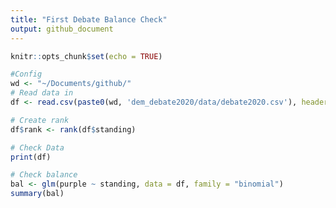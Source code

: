 ```yaml
---
title: "First Debate Balance Check"
output: github_document
---
```


```r
knitr::opts_chunk$set(echo = TRUE)
```


```r
#Config
wd <- "~/Documents/github/"
# Read data in
df <- read.csv(paste0(wd, 'dem_debate2020/data/debate2020.csv'), header = T)

# Create rank
df$rank <- rank(df$standing)

# Check Data
print(df)

# Check balance
bal <- glm(purple ~ standing, data = df, family = "binomial")
summary(bal)

```